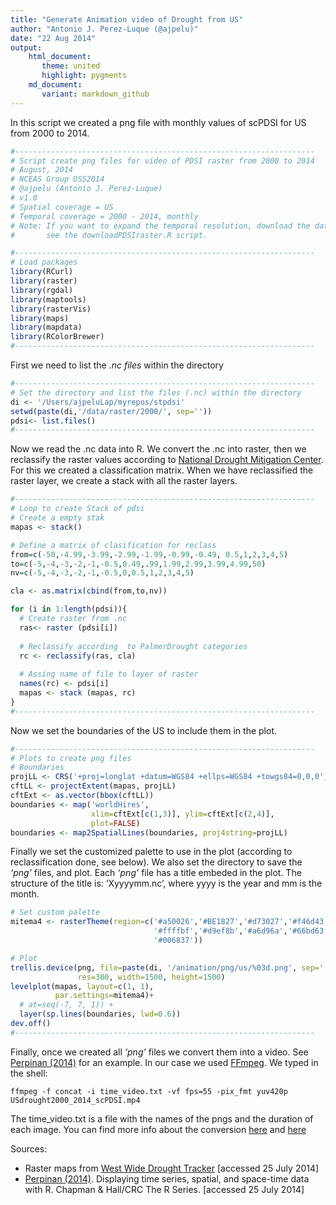 ```yaml
---
title: "Generate Animation video of Drought from US"
author: "Antonio J. Perez-Luque (@ajpelu)"
date: "22 Aug 2014"
output: 
    html_document:
       theme: united
       highlight: pygments    
    md_document:
       variant: markdown_github
---
```

In this script we created a png file with monthly values of scPDSI for US from 2000 to 2014. 

```r
#-------------------------------------------------------------------
# Script create png files for video of PDSI raster from 2000 to 2014
# August, 2014
# NCEAS Group OSS2014 
# @ajpelu (Antonio J. Perez-Luque)
# v1.0 
# Spatial coverage = US
# Temporal coverage = 2000 - 2014, monthly
# Note: If you want to expand the temporal resolution, download the data first (raster). 
#       see the downloadPDSIraster.R script. 
```

```r
#-------------------------------------------------------------------
# Load packages 
library(RCurl)
library(raster)
library(rgdal)
library(maptools)
library(rasterVis)
library(maps)
library(mapdata)
library(RColorBrewer)
#-------------------------------------------------------------------
```

First we need to list the *.nc files* within the directory 
```r
#-------------------------------------------------------------------
# Set the directory and list the files (.nc) within the directory
di <- '/Users/ajpeluLap/myrepos/stpdsi'
setwd(paste(di,'/data/raster/2000/', sep=''))
pdsi<- list.files()
#-------------------------------------------------------------------
```

Now we read the .nc data into R. We convert the .nc into raster, then we reclassify the raster  values according to [National Drought Mitigation Center](http://drought.unl.edu/Planning/Monitoring/ComparisonofIndicesIntro/PDSI.aspx). For this we created a classification matrix. When we have reclassified the raster layer, we create a stack with all the raster layers.

```r
#-------------------------------------------------------------------
# Loop to create Stack of pdsi
# Create a empty stak 
mapas <- stack()

# Define a matrix of clasification for reclass 
from=c(-50,-4.99,-3.99,-2.99,-1.99,-0.99,-0.49, 0.5,1,2,3,4,5)
to=c(-5,-4,-3,-2,-1,-0.5,0.49,.99,1.99,2.99,3.99,4.99,50)
nv=c(-5,-4,-3,-2,-1,-0.5,0,0.5,1,2,3,4,5) 

cla <- as.matrix(cbind(from,to,nv))

for (i in 1:length(pdsi)){
  # Create raster from .nc   
  ras<- raster (pdsi[i])
  
  # Reclassify according  to PalmerDrought categories
  rc <- reclassify(ras, cla)
  
  # Assing name of file to layer of raster
  names(rc) <- pdsi[i]
  mapas <- stack (mapas, rc)
}
#-------------------------------------------------------------------
```

Now we set the boundaries of the US to include them in the plot. 
```r
#-------------------------------------------------------------------
# Plots to create png files
# Boundaries 
projLL <- CRS('+proj=longlat +datum=WGS84 +ellps=WGS84 +towgs84=0,0,0')
cftLL <- projectExtent(mapas, projLL)
cftExt <- as.vector(bbox(cftLL))
boundaries <- map('worldHires',
                  xlim=cftExt[c(1,3)], ylim=cftExt[c(2,4)],
                  plot=FALSE)
boundaries <- map2SpatialLines(boundaries, proj4string=projLL)
```

Finally we set the customized palette to use in the plot (according to reclassification done, see below). We also set the directory to save the *'png'* files, and plot. Each *'png'* file has a title embeded in the plot. The structure of the title is: 'Xyyyymm.nc', where yyyy is the year and mm is the month. 
```r
# Set custom palette
mitema4 <- rasterTheme(region=c('#a50026','#BE1827','#d73027','#f46d43','#fdae61','#fee08b',
                                '#ffffbf','#d9ef8b','#a6d96a','#66bd63','#1a9850','#0D8044',
                                '#006837'))

# Plot 
trellis.device(png, file=paste(di, '/animation/png/us/%03d.png', sep=''),
               res=300, width=1500, height=1500)
levelplot(mapas, layout=c(1, 1),
          par.settings=mitema4)+ 
  # at=seq(-7, 7, 1)) +
  layer(sp.lines(boundaries, lwd=0.6))
dev.off()
#-------------------------------------------------------------------
```

Finally, once we created all *'png'* files we convert them into a video. See [Perpinan (2014)](https://github.com/oscarperpinan/spacetime-vis) for an example. In our case we used [FFmpeg](http://ffmpeg.org/). We typed in the shell: 

```
ffmpeg -f concat -i time_video.txt -vf fps=55 -pix_fmt yuv420p USdrought2000_2014_scPDSI.mp4
```

The time_video.txt is a file with the names of the pngs and the duration of each image. You can find more info about the conversion [here](https://trac.ffmpeg.org/wiki/Create%20a%20video%20slideshow%20from%20images) and [here](http://superuser.com/questions/533695/how-can-i-convert-a-series-of-png-images-to-a-video-for-youtube) 


Sources:

- Raster maps from [West Wide Drought Tracker](http://www.wrcc.dri.edu/wwdt/) [accessed 25 July 2014]
- [Perpinan (2014)](http://oscarperpinan.github.io/spacetime-vis/). Displaying time series, spatial, and space-time data with R. Chapman & Hall/CRC The R Series. [accessed 25 July 2014]

